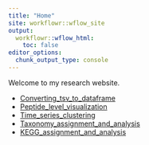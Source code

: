```yaml
---
title: "Home"
site: workflowr::wflow_site
output:
  workflowr::wflow_html:
    toc: false
editor_options:
  chunk_output_type: console
---
```


Welcome to my research website.

* [Converting_tsv_to_dataframe](convert_tsv_to_dataframe.html)
* [Peptide_level_visualization](peptide_level_visualization.html)
* [Time_series_clustering](clustering_time_series.html)
* [Taxonomy_assignment_and_analysis](taxonomy_assignment_and_analysis.html)
* [KEGG_assignment_and_analysis](kegg_assignment_and_analysis.html)

